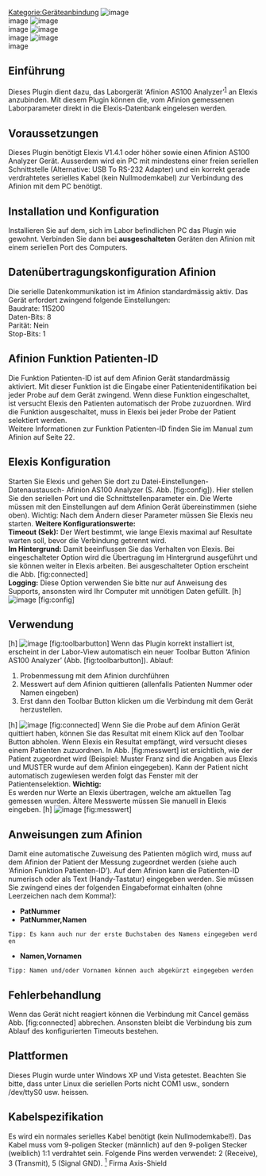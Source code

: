 [[Kategorie:Geräteanbindung]]
[[File:afinion-elexis_logo.png|image]]<br />
 image
[[File:axis_shield_logo.png|image]]<br />
 image
[[File:afinion-device.png|image]]<br />
 image
[[File:afinion-logo.png|image]]<br />
 image
== Einführung ==
Dieses Plugin dient dazu, das Laborgerät ‘Afinion AS100 Analyzer’<sup>[[#fn1|1]]</sup> an Elexis anzubinden. Mit diesem Plugin können die, vom Afinion gemessenen Laborparameter direkt in die Elexis-Datenbank eingelesen werden.
== Voraussetzungen ==
Dieses Plugin benötigt Elexis V1.4.1 oder höher sowie einen Afinion AS100 Analyzer Gerät. Ausserdem wird ein PC mit mindestens einer freien seriellen Schnittstelle (Alternative: USB To RS-232 Adapter) und ein korrekt gerade verdrahtetes serielles Kabel (kein Nullmodemkabel) zur Verbindung des Afinion mit dem PC benötigt.
== Installation und Konfiguration ==
Installieren Sie auf dem, sich im Labor befindlichen PC das Plugin wie gewohnt. Verbinden Sie dann bei '''ausgeschalteten''' Geräten den Afinion mit einem seriellen Port des Computers.
== Datenübertragungskonfiguration Afinion ==
Die serielle Datenkommunikation ist im Afinion standardmässig aktiv. Das Gerät erfordert zwingend folgende Einstellungen:<br />
 Baudrate: 115200<br />
 Daten-Bits: 8<br />
 Parität: Nein<br />
 Stop-Bits: 1
== Afinion Funktion Patienten-ID ==
Die Funktion Patienten-ID ist auf dem Afinion Gerät standardmässig aktiviert. Mit dieser Funktion ist die Eingabe einer Patientenidentifikation bei jeder Probe auf dem Gerät zwingend. Wenn diese Funktion eingeschaltet, ist versucht Elexis den Patienten automatisch der Probe zuzuordnen. Wird die Funktion ausgeschaltet, muss in Elexis bei jeder Probe der Patient selektiert werden.<br />
 Weitere Informationen zur Funktion Patienten-ID finden Sie im Manual zum Afinion auf Seite 22.
== Elexis Konfiguration ==
Starten Sie Elexis und gehen Sie dort zu Datei-Einstellungen-Datenaustausch- Afinion AS100 Analyzer (S. Abb. [fig:config]). Hier stellen Sie den seriellen Port und die Schnittstellenparameter ein. Die Werte müssen mit den Einstellungen auf dem Afinion Gerät übereinstimmen (siehe oben). Wichtig: Nach dem Ändern dieser Parameter müssen Sie Elexis neu starten.
'''Weitere Konfigurationswerte:'''<br />
 '''Timeout (Sek):''' Der Wert bestimmt, wie lange Elexis maximal auf Resultate warten soll, bevor die Verbindung getrennt wird.<br />
 '''Im Hintergrund:''' Damit beeinflussen Sie das Verhalten von Elexis. Bei eingeschalteter Option wird die Übertragung im Hintergrund ausgeführt und sie können weiter in Elexis arbeiten. Bei ausgeschalteter Option erscheint die Abb. [fig:connected]<br />
 '''Logging:''' Diese Option verwenden Sie bitte nur auf Anweisung des Supports, ansonsten wird Ihr Computer mit unnötigen Daten gefüllt.
[h] [[File:afinion-config.png|image]] [fig:config]
== Verwendung ==
[h] [[File:afinion-toolbarbutton.png|image]] [fig:toolbarbutton]
Wenn das Plugin korrekt installiert ist, erscheint in der Labor-View automatisch ein neuer Toolbar Button ‘Afinion AS100 Analyzer’ (Abb. [fig:toolbarbutton]).
Ablauf:
# Probenmessung mit dem Afinion durchführen
# Messwert auf dem Afinion quittieren (allenfalls Patienten Nummer oder Namen eingeben)
# Erst dann den Toolbar Button klicken um die Verbindung mit dem Gerät herzustellen.
[h] [[File:afinion-connected.png|image]] [fig:connected]
Wenn Sie die Probe auf dem Afinion Gerät quittiert haben, können Sie das Resultat mit einem Klick auf den Toolbar Button abholen. Wenn Elexis ein Resultat empfängt, wird versucht dieses einem Patienten zuzuordnen. In Abb. [fig:messwert] ist ersichtlich, wie der Patient zugeordnet wird (Beispiel: Muster Franz sind die Angaben aus Elexis und MUSTER wurde auf dem Afinion eingegeben). Kann der Patient nicht automatisch zugewiesen werden folgt das Fenster mit der Patientenselektion.
'''Wichtig:'''<br />
 Es werden nur Werte an Elexis übertragen, welche am aktuellen Tag gemessen wurden. Ältere Messwerte müssen Sie manuell in Elexis eingeben.
[h] [[File:afinion-messwert.png|image]] [fig:messwert]
== Anweisungen zum Afinion ==
Damit eine automatische Zuweisung des Patienten möglich wird, muss auf dem Afinion der Patient der Messung zugeordnet werden (siehe auch ‘Afinion Funktion Patienten-ID’). Auf dem Afinion kann die Patienten-ID numerisch oder als Text (Handy-Tastatur) eingegeben werden. Sie müssen Sie zwingend eines der folgenden Eingabeformat einhalten (ohne Leerzeichen nach dem Komma!):
* '''PatNummer'''
* '''PatNummer,Namen'''<br />
 Tipp: Es kann auch nur der erste Buchstaben des Namens eingegeben werden
* '''Namen,Vornamen'''<br />
 Tipp: Namen und/oder Vornamen können auch abgekürzt eingegeben werden
== Fehlerbehandlung ==
Wenn das Gerät nicht reagiert können die Verbindung mit Cancel gemäss Abb. [fig:connected] abbrechen. Ansonsten bleibt die Verbindung bis zum Ablauf des konfigurierten Timeouts bestehen.
== Plattformen ==
Dieses Plugin wurde unter Windows XP und Vista getestet. Beachten Sie bitte, dass unter Linux die seriellen Ports nicht COM1 usw., sondern /dev/ttyS0 usw. heissen.
== Kabelspezifikation ==
Es wird ein normales serielles Kabel benötigt (kein Nullmodemkabel!). Das Kabel muss vom 9-poligen Stecker (männlich) auf den 9-poligen Stecker (weiblich) 1:1 verdrahtet sein. Folgende Pins werden verwendet: 2 (Receive), 3 (Transmit), 5 (Signal GND).
[[#fnr1|<sup>1</sup>]] Firma Axis-Shield
{{PluginInfo
|plugin=ch.elexis.connect.afinion
| eingelesen=von /elexis-base/ch.elexis.connect.afinion/doc/ch.elexis.connect.afinion.tex am 25.03.2013
| name=Afinion AS100 Laborgerätanbindung
| description=Verbindung von Elexis zum Afinion AS100 Analyzer
| category=feature
| license=EPL
| first_commit_date=2009-06-10
| first_commit_author=michael_imhof
| responsible=support@medelexis.ch
| type=Geräteanbindung
}}